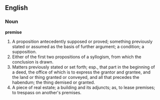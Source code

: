 ==English==

===Noun===

'''premise'''

#A proposition antecedently supposed or proved; something previously stated or assumed as the basis of further argument; a condition; a supposition.
#Either of the first two propositions of a syllogism, from which the conclusion is drawn.
#Matters previously stated or set forth; esp., that part in the beginning of a deed, the office of which is to express the grantor and grantee, and the land or thing granted or conveyed, and all that precedes the habendum; the thing demised or granted.
#A piece of real estate; a building and its adjuncts; as, to lease premises; to trespass on another's premises.

{{webster}}